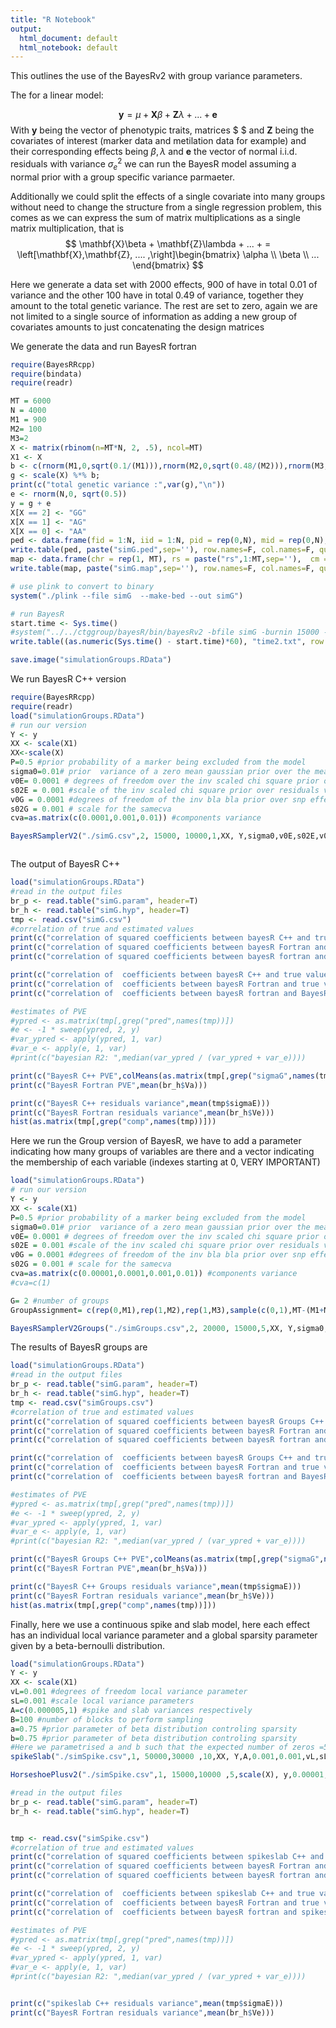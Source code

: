 ```yaml
---
title: "R Notebook"
output:
  html_document: default
  html_notebook: default
---
```


This outlines the use of the  BayesRv2 with group variance parameters.

The for a linear model:


$$ \mathbf{y} = \mu +\mathbf{X}\beta + \mathbf{Z}\lambda + ... + \mathbf{e}$$
With $\mathbf{y}$ being the vector of phenotypic traits, matrices $\mathbf{X} $ and $\mathbf{Z}$ being the covariates of interest (marker data and metilation data for example) and their corresponding effects being $\beta,\lambda$ and $\mathbf{e}$ the vector of normal i.i.d. residuals with variance $\sigma_{e}^2$ we can run the BayesR model assuming a normal prior with a group specific variance parmaeter. 

Additionally we could split the effects of a single covariate into many groups without need to change the structure from a single regression problem, this comes as we can express the sum of matrix multiplications as a single matrix multiplication, that is 
$$ \mathbf{X}\beta + \mathbf{Z}\lambda + ... + = \left[\mathbf{X},\mathbf{Z}, .... ,\right]\begin{bmatrix} \alpha \\ \beta \\ ... \end{bmatrix}  $$
 
Here we generate a data set with 2000 effects, 900 of have in total 0.01 of variance and the other 100 have in total 0.49 of variance, together they amount to the total genetic variance. The rest are set to zero, again we are not limited to a single source of information as adding a new group of covariates amounts to just concatenating the design matrices  

We generate the data and run BayesR fortran

```r
require(BayesRRcpp)
require(bindata)
require(readr)

MT = 6000
N = 4000
M1 = 900
M2= 100
M3=2
X <- matrix(rbinom(n=MT*N, 2, .5), ncol=MT)
X1 <- X
b <- c(rnorm(M1,0,sqrt(0.1/(M1))),rnorm(M2,0,sqrt(0.48/(M2))),rnorm(M3,0,sqrt(0.1/(M3))),rep(0,(MT-(M1+M2+M3))))
g <- scale(X) %*% b;
print(c("total genetic variance :",var(g),"\n"))
e <- rnorm(N,0, sqrt(0.5))
y = g + e
X[X == 2] <- "GG"
X[X == 1] <- "AG"
X[X == 0] <- "AA"
ped <- data.frame(fid = 1:N, iid = 1:N, pid = rep(0,N), mid = rep(0,N), sex = rep(1,N), y = y, X)
write.table(ped, paste("simG.ped",sep=''), row.names=F, col.names=F, quote=F)
map <- data.frame(chr = rep(1, MT), rs = paste("rs",1:MT,sep=''),  cm = rep(0,MT), bp = 1:MT)
write.table(map, paste("simG.map",sep=''), row.names=F, col.names=F, quote=F)

# use plink to convert to binary
system("./plink --file simG  --make-bed --out simG")

# run BayesR
start.time <- Sys.time()
#system("../../ctggroup/bayesR/bin/bayesRv2 -bfile simG -burnin 15000 -thin 5 -numit 20000 -out simG")
write.table((as.numeric(Sys.time() - start.time)*60), "time2.txt", row.names=F, col.names=F, quote=F)

save.image("simulationGroups.RData")


```

We run BayesR C++ version

```r
require(BayesRRcpp)
require(readr)
load("simulationGroups.RData")
# run our version
Y <- y
XX <- scale(X1)
XX<-scale(X)
P=0.5 #prior probability of a marker being excluded from the model
sigma0=0.01# prior  variance of a zero mean gaussian prior over the mean mu NOT IMPLEMENTED
v0E= 0.0001 # degrees of freedom over the inv scaled chi square prior over residuals variance
s02E = 0.001 #scale of the inv scaled chi square prior over residuals variance
v0G = 0.0001 #degrees of freedom of the inv bla bla prior over snp effects
s02G = 0.001 # scale for the samecva 
cva=as.matrix(c(0.0001,0.001,0.01)) #components variance

BayesRSamplerV2("./simG.csv",2, 15000, 10000,1,XX, Y,sigma0,v0E,s02E,v0G,s02G,cva)



```

The output of BayesR C++

```r
load("simulationGroups.RData")
#read in the output files
br_p <- read.table("simG.param", header=T)
br_h <- read.table("simG.hyp", header=T)
tmp <- read.csv("simG.csv")
#correlation of true and estimated values
print(c("correlation of squared coefficients between bayesR C++ and true values: ",cor(b^2,colMeans(tmp[,grep("beta",names(tmp))])^2)))
print(c("correlation of squared coefficients between bayesR Fortran and true values: ",cor(b^2,br_p$beta^2)))
print(c("correlation of squared coefficients between bayesR fortran and BayesR C++: ",cor(br_p$beta^2,colMeans(tmp[,grep("beta",names(tmp))])^2)))

print(c("correlation of  coefficients between bayesR C++ and true values: ",cor(b,colMeans(tmp[,grep("beta",names(tmp))]))))
print(c("correlation of  coefficients between bayesR Fortran and true values: ",cor(b,br_p$beta)))
print(c("correlation of  coefficients between bayesR fortran and BayesR C++: ",cor(br_p$beta,colMeans(tmp[,grep("beta",names(tmp))]))))

#estimates of PVE
#ypred <- as.matrix(tmp[,grep("pred",names(tmp))])
#e <- -1 * sweep(ypred, 2, y)
#var_ypred <- apply(ypred, 1, var)
#var_e <- apply(e, 1, var)
#print(c("bayesian R2: ",median(var_ypred / (var_ypred + var_e))))

print(c("BayesR C++ PVE",colMeans(as.matrix(tmp[,grep("sigmaG",names(tmp))]))))
print(c("BayesR Fortran PVE",mean(br_h$Va)))

print(c("BayesR C++ residuals variance",mean(tmp$sigmaE)))
print(c("BayesR Fortran residuals variance",mean(br_h$Ve)))
hist(as.matrix(tmp[,grep("comp",names(tmp))]))
```

Here we run the Group version of BayesR, we have to add a parameter indicating how many groups of variables are there and a vector indicating the membership of each variable (indexes starting at 0, VERY IMPORTANT)

```r

load("simulationGroups.RData")
# run our version
Y <- y
XX <- scale(X1)
P=0.5 #prior probability of a marker being excluded from the model
sigma0=0.01# prior  variance of a zero mean gaussian prior over the mean mu NOT IMPLEMENTED
v0E= 0.0001 # degrees of freedom over the inv scaled chi square prior over residuals variance
s02E = 0.001 #scale of the inv scaled chi square prior over residuals variance
v0G = 0.0001 #degrees of freedom of the inv bla bla prior over snp effects
s02G = 0.001 # scale for the samecva 
cva=as.matrix(c(0.00001,0.0001,0.001,0.01)) #components variance
#cva=c(1)

G= 2 #number of groups
GroupAssignment= c(rep(0,M1),rep(1,M2),rep(1,M3),sample(c(0,1),MT-(M1+M2+M3),replace=T))

BayesRSamplerV2Groups("./simGroups.csv",2, 20000, 15000,5,XX, Y,sigma0,v0E,s02E,v0G,s02G,cva,G,GroupAssignment)

```

The results of BayesR groups are

```r
load("simulationGroups.RData")
#read in the output files
br_p <- read.table("simG.param", header=T)
br_h <- read.table("simG.hyp", header=T)
tmp <- read.csv("simGroups.csv")
#correlation of true and estimated values
print(c("correlation of squared coefficients between bayesR Groups C++ and true values: ",cor(b^2,colMeans(tmp[,grep("beta",names(tmp))])^2)))
print(c("correlation of squared coefficients between bayesR Fortran and true values: ",cor(b^2,br_p$beta^2)))
print(c("correlation of squared coefficients between bayesR fortran and BayesR Groups C++: ",cor(br_p$beta^2,colMeans(tmp[,grep("beta",names(tmp))])^2)))

print(c("correlation of  coefficients between bayesR Groups C++ and true values: ",cor(b,colMeans(tmp[,grep("beta",names(tmp))]))))
print(c("correlation of  coefficients between bayesR Fortran and true values: ",cor(b,br_p$beta)))
print(c("correlation of  coefficients between bayesR fortran and BayesR Groups C++: ",cor(br_p$beta,colMeans(tmp[,grep("beta",names(tmp))]))))

#estimates of PVE
#ypred <- as.matrix(tmp[,grep("pred",names(tmp))])
#e <- -1 * sweep(ypred, 2, y)
#var_ypred <- apply(ypred, 1, var)
#var_e <- apply(e, 1, var)
#print(c("bayesian R2: ",median(var_ypred / (var_ypred + var_e))))

print(c("BayesR Groups C++ PVE",colMeans(as.matrix(tmp[,grep("sigmaG",names(tmp))]))))
print(c("BayesR Fortran PVE",mean(br_h$Va)))

print(c("BayesR C++ Groups residuals variance",mean(tmp$sigmaE)))
print(c("BayesR Fortran residuals variance",mean(br_h$Ve)))
hist(as.matrix(tmp[,grep("comp",names(tmp))]))
```




Finally, here we use a continuous spike and slab model, here each effect has an individual local variance parameter and a global sparsity parameter given by a beta-bernoulli distribution.


```r
load("simulationGroups.RData")
Y <- y
XX <- scale(X1)
vL=0.001 #degrees of freedom local variance parameter
sL=0.001 #scale local variance parameters
A=c(0.000005,1) #spike and slab variances respectively
B=100 #number of blocks to perform sampling
a=0.75 #prior parameter of beta distribution controling sparsity
b=0.75 #prior parameter of beta distribution controling sparsity
#Here we parametrised a and b such that the expected number of zeros =50% with a variance of 0.1
spikeSlab("./simSpike.csv",1, 50000,30000 ,10,XX, Y,A,0.001,0.001,vL,sL,B,a,b)

HorseshoePlusv2("./simSpike.csv",1, 15000,10000 ,5,scale(X), y,0.00001, 0.0001, 0.00001,1, 1, 1,0.01)
```

```r
#read in the output files
br_p <- read.table("simG.param", header=T)
br_h <- read.table("simG.hyp", header=T)


tmp <- read.csv("simSpike.csv")
#correlation of true and estimated values
print(c("correlation of squared coefficients between spikeslab C++ and true values: ",cor(b^2,colMeans(tmp[,grep("beta",names(tmp))])^2)))
print(c("correlation of squared coefficients between bayesR Fortran and true values: ",cor(b^2,br_p$beta^2)))
print(c("correlation of squared coefficients between bayesR fortran and spikeslab C++: ",cor(br_p$beta^2,colMeans(tmp[,grep("beta",names(tmp))])^2)))

print(c("correlation of  coefficients between spikeslab C++ and true values: ",cor(b,colMeans(tmp[,grep("beta",names(tmp))]))))
print(c("correlation of  coefficients between bayesR Fortran and true values: ",cor(b,br_p$beta)))
print(c("correlation of  coefficients between bayesR fortran and spikeslab C++: ",cor(br_p$beta,colMeans(tmp[,grep("beta",names(tmp))]))))

#estimates of PVE
#ypred <- as.matrix(tmp[,grep("pred",names(tmp))])
#e <- -1 * sweep(ypred, 2, y)
#var_ypred <- apply(ypred, 1, var)
#var_e <- apply(e, 1, var)
#print(c("bayesian R2: ",median(var_ypred / (var_ypred + var_e))))


print(c("spikeslab C++ residuals variance",mean(tmp$sigmaE)))
print(c("BayesR Fortran residuals variance",mean(br_h$Ve)))
```

